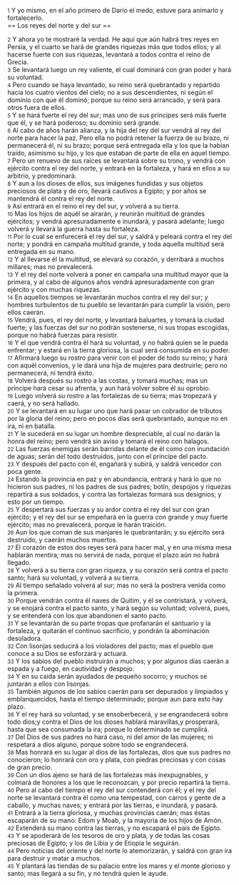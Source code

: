 {{anchor|1}} <small>1</small> Y yo mismo, en el año primero de Darío el medo, estuve para animarlo y fortalecerlo.<br>
== Los reyes del norte y del sur ==

{{anchor|2}} <small>2</small> Y ahora yo te mostraré la verdad. He aquí que aún habrá tres reyes en Persia, y el cuarto se hará de grandes riquezas más que todos ellos; y al hacerse fuerte con sus riquezas, levantará a todos contra el reino de Grecia.<br>
{{anchor|3}} <small>3</small> Se levantará luego un rey valiente, el cual dominará con gran poder y hará su voluntad.<br>
{{anchor|4}} <small>4</small> Pero cuando se haya levantado, su reino será quebrantado y repartido hacia los cuatro vientos del cielo; no a sus descendientes, ni según el dominio con que él dominó; porque su reino será arrancado, y será para otros fuera de ellos.<br>
{{anchor|5}} <small>5</small> Y se hará fuerte el rey del sur; mas uno de sus príncipes será más fuerte que él, y se hará poderoso; su dominio será grande.<br>
{{anchor|6}} <small>6</small> Al cabo de años harán alianza, y la hija del rey del sur vendrá al rey del norte para hacer la paz. Pero ella no podrá retener la fuerza de su brazo, ni permanecerá él, ni su brazo; porque será entregada ella y los que la habían traído, asimismo su hijo, y los que estaban de parte de ella en aquel tiempo.<br>
{{anchor|7}} <small>7</small> Pero un renuevo de sus raíces se levantará sobre su trono, y vendrá con ejército contra el rey del norte, y entrará en la fortaleza, y hará en ellos a su arbitrio, y predominará.<br>
{{anchor|8}} <small>8</small> Y aun a los dioses de ellos, sus imágenes fundidas y sus objetos preciosos de plata y de oro, llevará cautivos a Egipto; y por años se mantendrá él contra el rey del norte.<br>
{{anchor|9}} <small>9</small> Así entrará en el reino el rey del sur, y volverá a su tierra.<br>
{{anchor|10}} <small>10</small> Mas los hijos de aquél se airarán, y reunirán multitud de grandes ejércitos; y vendrá apresuradamente e inundará, y pasará adelante; luego volverá y llevará la guerra hasta su fortaleza.<br>
{{anchor|11}} <small>11</small> Por lo cual se enfurecerá el rey del sur, y saldrá y peleará contra el rey del norte; y pondrá en campaña multitud grande, y toda aquella multitud será entregada en su mano.<br>
{{anchor|12}} <small>12</small> Y al llevarse él la multitud, se elevará su corazón, y derribará a muchos millares; mas no prevalecerá.<br>
{{anchor|13}} <small>13</small> Y el rey del norte volverá a poner en campaña una multitud mayor que la primera, y al cabo de algunos años vendrá apresuradamente con gran ejército y con muchas riquezas.<br>
{{anchor|14}} <small>14</small> En aquellos tiempos se levantarán muchos contra el rey del sur; y hombres turbulentos de tu pueblo se levantarán para cumplir la visión, pero ellos caerán.<br>
{{anchor|15}} <small>15</small> Vendrá, pues, el rey del norte, y levantará baluartes, y tomará la ciudad fuerte; y las fuerzas del sur no podrán sostenerse, ni sus tropas escogidas, porque no habrá fuerzas para resistir.<br>
{{anchor|16}} <small>16</small> Y el que vendrá contra él hará su voluntad, y no habrá quien se le pueda enfrentar; y estará en la tierra gloriosa, la cual será consumida en su poder.<br>
{{anchor|17}} <small>17</small> Afirmará luego su rostro para venir con el poder de todo su reino; y hará con aquél convenios, y le dará una hija de mujeres para destruirle; pero no permanecerá, ni tendrá éxito.<br>
{{anchor|18}} <small>18</small> Volverá después su rostro a las costas, y tomará muchas; mas un príncipe hará cesar su afrenta, y aun hará volver sobre él su oprobio.<br>
{{anchor|19}} <small>19</small> Luego volverá su rostro a las fortalezas de su tierra; mas tropezará y caerá, y no será hallado.<br>
{{anchor|20}} <small>20</small> Y se levantará en su lugar uno que hará pasar un cobrador de tributos por la gloria del reino; pero en pocos días será quebrantado, aunque no en ira, ni en batalla.<br>
{{anchor|21}} <small>21</small> Y le sucederá en su lugar un hombre despreciable, al cual no darán la honra del reino; pero vendrá sin aviso y tomará el reino con halagos.<br>
{{anchor|22}} <small>22</small> Las fuerzas enemigas serán barridas delante de él como con inundación de aguas; serán del todo destruidos, junto con el príncipe del pacto.<br>
{{anchor|23}} <small>23</small> Y después del pacto con él, engañará y subirá, y saldrá vencedor con poca gente.<br>
{{anchor|24}} <small>24</small> Estando la provincia en paz y en abundancia, entrará y hará lo que no hicieron sus padres, ni los padres de sus padres; botín, despojos y riquezas repartirá a sus soldados, y contra las fortalezas formará sus designios; y esto por un tiempo.<br>
{{anchor|25}} <small>25</small> Y despertará sus fuerzas y su ardor contra el rey del sur con gran ejército; y el rey del sur se empeñará en la guerra con grande y muy fuerte ejército; mas no prevalecerá, porque le harán traición.<br>
{{anchor|26}} <small>26</small> Aun los que coman de sus manjares le quebrantarán; y su ejército será destruido, y caerán muchos muertos.<br>
{{anchor|27}} <small>27</small> El corazón de estos dos reyes será para hacer mal, y en una misma mesa hablarán mentira; mas no servirá de nada, porque el plazo aún no habrá llegado.<br>
{{anchor|28}} <small>28</small> Y volverá a su tierra con gran riqueza, y su corazón será contra el pacto santo; hará su voluntad, y volverá a su tierra.<br>
{{anchor|29}} <small>29</small> Al tiempo señalado volverá al sur; mas no será la postrera venida como la primera.<br>
{{anchor|30}} <small>30</small> Porque vendrán contra él naves de Quitim, y él se contristará, y volverá, y se enojará contra el pacto santo, y hará según su voluntad; volverá, pues, y se entenderá con los que abandonen el santo pacto.<br>
{{anchor|31}} <small>31</small> Y se levantarán de su parte tropas que profanarán el santuario y la fortaleza, y quitarán el continuo sacrificio, y pondrán la abominación desoladora.<br>
{{anchor|32}} <small>32</small> Con lisonjas seducirá a los violadores del pacto; mas el pueblo que conoce a su Dios se esforzará y actuará.<br>
{{anchor|33}} <small>33</small> Y los sabios del pueblo instruirán a muchos; y por algunos días caerán a espada y a fuego, en cautividad y despojo.<br>
{{anchor|34}} <small>34</small> Y en su caída serán ayudados de pequeño socorro; y muchos se juntarán a ellos con lisonjas.<br>
{{anchor|35}} <small>35</small> También algunos de los sabios caerán para ser depurados y limpiados y emblanquecidos, hasta el tiempo determinado; porque aun para esto hay plazo.<br>
{{anchor|36}} <small>36</small> Y el rey hará su voluntad, y se ensoberbecerá, y se engrandecerá sobre todo dios;y contra el Dios de los dioses hablará maravillas,y prosperará, hasta que sea consumada la ira; porque lo determinado se cumplirá.<br>
{{anchor|37}} <small>37</small> Del Dios de sus padres no hará caso, ni del amor de las mujeres; ni respetará a dios alguno, porque sobre todo se engrandecerá.<br>
{{anchor|38}} <small>38</small> Mas honrará en su lugar al dios de las fortalezas, dios que sus padres no conocieron; lo honrará con oro y plata, con piedras preciosas y con cosas de gran precio.<br>
{{anchor|39}} <small>39</small> Con un dios ajeno se hará de las fortalezas más inexpugnables, y colmará de honores a los que le reconozcan, y por precio repartirá la tierra.<br>
{{anchor|40}} <small>40</small> Pero al cabo del tiempo el rey del sur contenderá con él; y el rey del norte se levantará contra él como una tempestad, con carros y gente de a caballo, y muchas naves; y entrará por las tierras, e inundará, y pasará.<br>
{{anchor|41}} <small>41</small> Entrará a la tierra gloriosa, y muchas provincias caerán; mas éstas escaparán de su mano: Edom y Moab, y la mayoría de los hijos de Amón.<br>
{{anchor|42}} <small>42</small> Extenderá su mano contra las tierras, y no escapará el país de Egipto.<br>
{{anchor|43}} <small>43</small> Y se apoderará de los tesoros de oro y plata, y de todas las cosas preciosas de Egipto; y los de Libia y de Etiopía le seguirán.<br>
{{anchor|44}} <small>44</small> Pero noticias del oriente y del norte lo atemorizarán, y saldrá con gran ira para destruir y matar a muchos.<br>
{{anchor|45}} <small>45</small> Y plantará las tiendas de su palacio entre los mares y el monte glorioso y santo; mas llegará a su fin, y no tendrá quien le ayude.<br>
